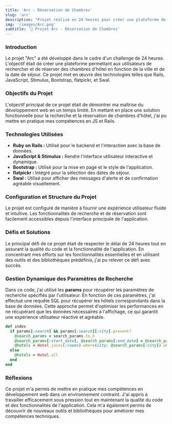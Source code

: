```yaml
---
title: 'Arc - Réservation de Chambres'
slug: 'arc'
description: "Projet réalisé en 24 heures pour créer une plateforme de recherche et de réservation de chambres d'hôtel par ville et par date."
img: '/images/Arc.png'
sumtitle: '🏨 Projet Arc - Réservation de Chambres'
---
```


### Introduction

Le projet "Arc" a été développé dans le cadre d'un challenge de 24 heures. L'objectif était de créer une plateforme permettant aux utilisateurs de rechercher et de réserver des chambres d'hôtel en fonction de la ville et de la date de séjour. Ce projet met en œuvre des technologies telles que Rails, JavaScript, Stimulus, Bootstrap, flatpickr, et Swal.

### Objectifs du Projet

L'objectif principal de ce projet était de démontrer ma maîtrise du développement web en un temps limité. En mettant en place une solution fonctionnelle pour la recherche et la réservation de chambres d'hôtel, j'ai pu mettre en pratique mes compétences en JS et Rails.

### Technologies Utilisées

- **Ruby on Rails :** Utilisé pour le backend et l'interaction avec la base de données.
- **JavaScript & Stimulus :** Rendre l'interface utilisateur interactive et dynamique.
- **Bootstrap :** Utilisé pour la mise en page et le style de l'application.
- **flatpickr :** Intégré pour la sélection des dates de séjour.
- **Swal :** Utilisé pour afficher des messages d'alerte et de confirmation agréable visuellement.

### Configuration et Structure du Projet

Le projet est configuré de manière à fournir une expérience utilisateur fluide et intuitive. Les fonctionnalités de recherche et de réservation sont facilement accessibles depuis l'interface principale de l'application.

### Défis et Solutions

Le principal défi de ce projet était de respecter le délai de 24 heures tout en assurant la qualité du code et la fonctionnalité de l'application. En concentrant mes efforts sur les fonctionnalités essentielles et en utilisant des outils et des bibliothèques prédéfinis, j'ai pu relever ce défi avec succès.

### Gestion Dynamique des Paramètres de Recherche

Dans ce code, j'ai utilisé les **params** pour récupérer les paramètres de recherche spécifiés par l'utilisateur. En fonction de ces paramètres, j'ai effectué une requête SQL pour récupérer les hôtels correspondants dans la base de données. Cette approche permet d'optimiser les performances en ne récupérant que les données nécessaires à l'affichage, ce qui garantit une expérience utilisateur réactive et agréable.

```ruby title="hotel_controller.rb"
def index
  if params[:search] && params[:search][:city].present?
    @search_params = search_params.to_h
    @search_params[:start_date], @search_params[:end_date] = @search_params[:start_date].split(' au ')
    @hotels = Hotel.joins(:rooms).where(city: @search_params[:city]).where('rooms.capacity >= ?', @search_params[:capacity]).distinct
  else
    @hotels = Hotel.all
  end
end
```

### Réflexions

Ce projet m'a permis de mettre en pratique mes compétences en développement web dans un environnement contraint. J'ai appris à travailler efficacement sous pression tout en maintenant la qualité du code et des fonctionnalités de l'application. Cela m'a également permis de découvrir de nouveaux outils et bibliothèques pour améliorer mes compétences techniques.
